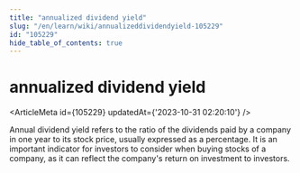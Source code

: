 ```yaml
---
title: "annualized dividend yield"
slug: "/en/learn/wiki/annualizeddividendyield-105229"
id: "105229"
hide_table_of_contents: true
---
```



# annualized dividend yield

<ArticleMeta id={105229} updatedAt={'2023-10-31 02:20:10'} />
<div className='border-solid border-b border-t-0 my-4 border-[var(--ifm-color-gray-300)]' />

Annual dividend yield refers to the ratio of the dividends paid by a company in one year to its stock price, usually expressed as a percentage. It is an important indicator for investors to consider when buying stocks of a company, as it can reflect the company's return on investment to investors.
